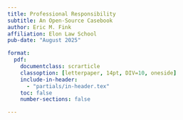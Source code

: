 ```yaml
---
title: Professional Responsibility
subtitle: An Open-Source Casebook
author: Eric M. Fink
affiliation: Elon Law School
pub-date: "August 2025"

format:
  pdf: 
    documentclass: scrarticle
    classoption: [letterpaper, 14pt, DIV=10, oneside]
    include-in-header:
      - "partials/in-header.tex"
    toc: false
    number-sections: false

---
```


\clearpage
\thispagestyle{empty}

\begin{flushleft}

\vspace*{25mm}

{\sffamily\bfseries\color{Maroon}\Huge{Professional Responsibility}} 

\vspace{5mm}

{\sffamily\color{Maroon}\Large{An Open-Source Casebook}} 

\vspace{10mm}

\begin{figure}[h!]
\centering
\includegraphics[width=1\textwidth]{../img/cover.png}
\end{figure}

\vspace*{\fill}

{\sffamily\color{Maroon}\large{Eric M. Fink}} 

\end{flushleft}

\clearpage
